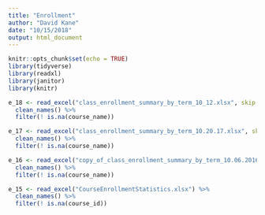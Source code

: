 ```yaml
---
title: "Enrollment"
author: "David Kane"
date: "10/15/2018"
output: html_document
---
```


```r
knitr::opts_chunk$set(echo = TRUE)
library(tidyverse)
library(readxl)
library(janitor)
library(knitr)
```

```r



e_18 <- read_excel("class_enrollment_summary_by_term_10_12.xlsx", skip = 2) %>% 
  clean_names() %>% 
  filter(! is.na(course_name))

e_17 <- read_excel("class_enrollment_summary_by_term_10.20.17.xlsx", skip = 2) %>% 
  clean_names() %>% 
  filter(! is.na(course_name))

e_16 <- read_excel("copy_of_class_enrollment_summary_by_term_10.06.2016.xlsx", skip = 2) %>% 
  clean_names() %>% 
  filter(! is.na(course_name))

e_15 <- read_excel("CourseEnrollmentStatistics.xlsx") %>% 
  clean_names() %>% 
  filter(! is.na(course_id))

```


